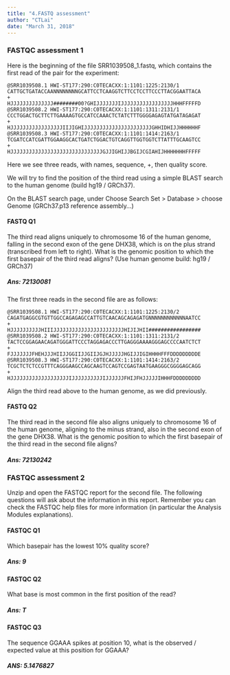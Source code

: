 ```yaml
---
title: "4.FASTQ assessment"
author: "CTLai"
date: "March 31, 2018"
---
```


### FASTQC assessment 1

Here is the beginning of the file SRR1039508_1.fastq, which contains the first read of the pair for the experiment:

    @SRR1039508.1 HWI-ST177:290:C0TECACXX:1:1101:1225:2130/1
    CATTGCTGATACCAANNNNNNNNGCATTCCTCAAGGTCTTCCTCCTTCCCTTACGGAATTACA
    +
    HJJJJJJJJJJJJJJ########00?GHIJJJJJJJIJJJJJJJJJJJJJJJJJHHHFFFFFD
    @SRR1039508.2 HWI-ST177:290:C0TECACXX:1:1101:1311:2131/1
    CCCTGGACTGCTTCTTGAAAAGTGCCATCCAAACTCTATCTTTGGGGAGAGTATGATAGAGAT
    +
    HJJJJJJJJJJJJJJJJJIIJIGHIJJJJJJJJJJJJJJJJJJJJJJGHHIDHIJJHHHHHHF
    @SRR1039508.3 HWI-ST177:290:C0TECACXX:1:1101:1414:2163/1
    TCGATCCATCGATTGGAAGGCACTGATCTGGACTGTCAGGTTGGTGGTCTTATTTGCAAGTCC
    +
    HJJJJJJJJJJJJJJJJJJJJJJJJJJJJJJGJJIGHIJJBGIJCGIAHIJHHHHHHHFFFFF

Here we see three reads, with names, sequence, +, then quality score.

We will try to find the position of the third read using a simple BLAST search to the human genome (build hg19 / GRCh37).

On the BLAST search page, under Choose Search Set > Database > choose Genome (GRCh37.p13 reference assembly...)

#### FASTQ Q1
The third read aligns uniquely to chromosome 16 of the human genome, falling in the second exon of the gene DHX38, which is on the plus strand (transcribed from left to right). What is the genomic position to which the first basepair of the third read aligns? (Use human genome build: hg19 / GRCh37)

##### Ans: 72130081


The first three reads in the second file are as follows:

    @SRR1039508.1 HWI-ST177:290:C0TECACXX:1:1101:1225:2130/2
    CAGATGAGGCGTGTTGGCCAGAGAGCCATTGTCAACAGCAGAGATGNNNNNNNNNNNNAATCC
    +
    HJJJJJJJJJJHIIIJJJJJJJJJJJJJJJJJJJJJJJHIJIJHII#################
    @SRR1039508.2 HWI-ST177:290:C0TECACXX:1:1101:1311:2131/2
    TACTCCGGAGAACAGATGGGATTCCCTAGGAGACCCTTGAGGGAAAAGGGAGCCCCAATCTCT
    +
    FJJJJJJJFHEHJJJHIIJJGGIIJJGIIJGJHJJJJJHGIJJIGIHHHHFFFDDDDDDDDDE
    @SRR1039508.3 HWI-ST177:290:C0TECACXX:1:1101:1414:2163/2
    TCGCTCTCTCCGTTTCAGGGAAGCCAGCAAGTCCAGTCCGAGTAATGAAGGGCGGGGAGCAGG
    +
    HJJJJJJJJJJJJJJJJJJJIJJJJJJJJJJIJJJJJJFHIJFHJJJJJIHHHFDDDDDDDDD

Align the third read above to the human genome, as we did previously.

#### FASTQ Q2
The third read in the second file also aligns uniquely to chromosome 16 of the human genome, aligning to the minus strand, also in the second exon of the gene DHX38. What is the genomic position to which the first basepair of the third read in the second file aligns?

##### Ans: 72130242

### FASTQC assessment 2

Unzip and open the FASTQC report for the second file. The following questions will ask about the information in this report. Remember you can check the FASTQC help files for more information (in particular the Analysis Modules explanations).

#### FASTQC Q1 
Which basepair has the lowest 10% quality score?

##### Ans: 9

#### FASTQC Q2
What base is most common in the first position of the read?

##### Ans: T

#### FASTQC Q3 
The sequence GGAAA spikes at position 10, what is the observed / expected value at this position for GGAAA?

##### ANS: 5.1476827


